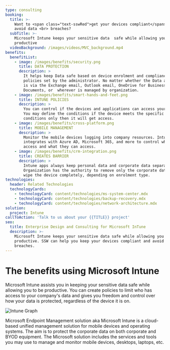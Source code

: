```yaml
---
type: consulting
booking:
  title: >-
    Want to <span class="text-sswRed">get your devices compliant</span> and
    avoid data <br> breaches?
  subTitle: >-
    Microsoft Intune keeps your sensitive data  safe while allowing you to be
    productive
  videoBackground: /images/videos/MVC_background.mp4
benefits:
  benefitList:
    - image: /images/benefits/security.png
      title: DATA PROTECTION
      description: >
        It helps keep Data safe based on device enrolment and compliance
        policies set by the administrator. No matter whether the Data accessed
        is via the Exchange email, Outlook email, OneDrive for Business
        Documents, or  wherever is managed by organization.
    - image: /images/benefits/smart-hands-and-feet.png
      title: INTUNE POLICIES
      description: >
        You can control if the devices and applications can access your data.
        You may define the conditions if the device meets the specific
        conditions only then it will get access.
    - image: /images/benefits/cross-platform.png
      title: MOBILE MANAGEMENT
      description: >
        Monitor the mobile devices logging into company resources. Intune
        integrates with Azure AD, Microsoft 365, and more to control who  has
        access and what they can access.
    - image: /images/benefits/crm-integration.png
      title: CREATES BARRIER
      description: >
        Intune apps always keep personal data and corporate data separate.
        Organization has the authority to remove only the corporate data or
        wipe the device completely, depending on enrolment type.
technologies:
  header: Related Technologies
  technologyCards:
    - technologyCard: content/technologies/ms-system-center.mdx
    - technologyCard: content/technologies/backup-recovery.mdx
    - technologyCard: content/technologies/network-architecture.mdx
solution:
  project: Intune
callToAction: 'Talk to us about your {{TITLE}} project'
seo:
  title: Enterprise Design and Consulting for Microsoft InTune
  description: >-
    Microsoft Intune keeps your sensitive data safe while allowing you to be
    productive. SSW can help you keep your devices compliant and avoid data
    breaches.
---
```


# The benefits using **Microsoft Intune**

Microsoft Intune assists you in keeping your sensitive data safe while allowing
you to be productive. You can create policies to limit who has access to your
company's data and gives you freedom and control over how your data is protected,
regardless of the device it is on.

![Intune Graph](/images/benefits/intune-graph.png)

Microsoft Endpoint Management solution aka Microsoft Intune is a cloud-based
unified management solution for mobile devices and operating systems. The aim
is to protect the corporate data on both corporate and BYOD equipment. The
Microsoft solution includes the services and tools you may use to manage and
monitor mobile devices, desktops, laptops, etc.
